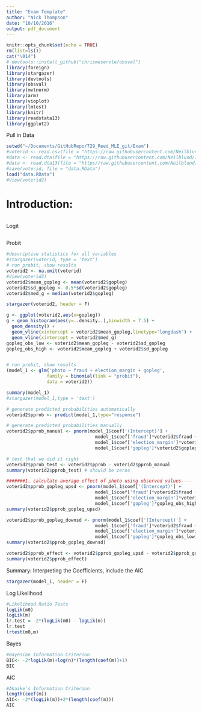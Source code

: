 ```yaml
---
title: "Exam Template"
author: "Nick Thompson"
date: "10/10/2016"
output: pdf_document
---
```


```r
knitr::opts_chunk$set(echo = TRUE)
rm(list=ls())
cat("\014")
# devtools::install_github("chrismeserole/obsval")
library(foreign)
library(stargazer)
library(devtools)
library(obsval)
library(mvtnorm)
library(arm)
library(vioplot)
library(lmtest)
library(knitr)
library(readstata13)
library(ggplot2)
```

Pull in Data

```r
setwd("~/Documents/GitHubRepo/729_Reed_MLE_git/Exam")
#voterid <- read.csv(file = "https://raw.githubusercontent.com/Neilblund/729A/master/data/voterid.csv", header = TRUE, sep = ",")
#data <- read.dta(file = "https://raw.githubusercontent.com/Neilblund/729A/master/data/voterid.csv")
#data <- read.dta13(file = "https//raw.githubusercontent.com/Neilblund/729A/master/data/voterid.csv")
#save(voterid, file = "data.RData")
load("data.RData")
#View(voterid2)
```

# Introduction:

```r


```

Logit

```r

```

Probit

```r
#descriptive statistics for all variables
#stargazer(voterid, type = 'text')
# run probit, show results
voterid2 <- na.omit(voterid)
#View(voterid2)
voterid2$mean_gopleg <- mean(voterid2$gopleg)
voterid2$sd_gopleg <- 0.5*sd(voterid2$gopleg)
voterid2$med_g = median(voterid2$gopleg)
```

```r
stargazer(voterid2, header = F)
```

```r
g <- ggplot(voterid2,aes(x=gopleg))
g + geom_histogram(aes(y=..density..),binwidth = 7.5) +
  geom_density() +
  geom_vline(xintercept = voterid2$mean_gopleg,linetype='longdash') +
  geom_vline(xintercept = voterid2$med_g)
gopleg_obs_low <- voterid2$mean_gopleg - voterid2$sd_gopleg
gopleg_obs_high <- voterid2$mean_gopleg + voterid2$sd_gopleg


# run probit, show results
(model_1 <- glm('photo ~ fraud + election_margin + gopleg', 
               family = binomial(link = "probit"), 
               data = voterid2)) 

summary(model_1)
#stargazer(model_1,type = 'text')

# generate predicted probabilities automatically
voterid2$pprob <- predict(model_1,type="response")

# generate predicted probabilities manually
voterid2$pprob_manual <- pnorm(model_1$coef['(Intercept)'] +
                                 model_1$coef['fraud']*voterid2$fraud +
                                 model_1$coef['election_margin']*voterid2$election_margin +
                                 model_1$coef['gopleg']*voterid2$gopleg)

# test that we did it right
voterid2$pprob_test <- voterid2$pprob - voterid2$pprob_manual
summary(voterid2$pprob_test) # should be zeros

#######1. calculate average effect of photo using observed values----
voterid2$pprob_gopleg_upsd <- pnorm(model_1$coef['(Intercept)'] + 
                                 model_1$coef['fraud']*voterid2$fraud + 
                                 model_1$coef['election_margin']*voterid2$election_margin + 
                                 model_1$coef['gopleg']*gopleg_obs_high)
summary(voterid2$pprob_gopleg_upsd)

voterid2$pprob_gopleg_downsd <- pnorm(model_1$coef['(Intercept)'] + 
                                 model_1$coef['fraud']*voterid2$fraud + 
                                 model_1$coef['election_margin']*voterid2$election_margin + 
                                 model_1$coef['gopleg']*gopleg_obs_low)
summary(voterid2$pprob_gopleg_downsd)

voterid2$pprob_effect <- voterid2$pprob_gopleg_upsd - voterid2$pprob_gopleg_downsd
summary(voterid2$pprob_effect)	
```

Summary:  Interpreting the Coefficients, include the AIC

```r
stargazer(model_1, header = F)
```

Log Likelihood

```r
#Likelihood Ratio Tests
logLik(m0)
logLik(m)
lr.test = -2*(logLik(m0) - logLik(m))
lr.test
lrtest(m0,m)
```

Bayes
```r
#Bayesian Information Criterion
BIC<- -2*logLik(m)+log(n)*(length(coef(m))+1)
BIC
```

AIC
```r
#Akaike’s Information Criterion
length(coef(m))
AIC<- -2*(logLik(m))+2*(length(coef(m)))
AIC
```

